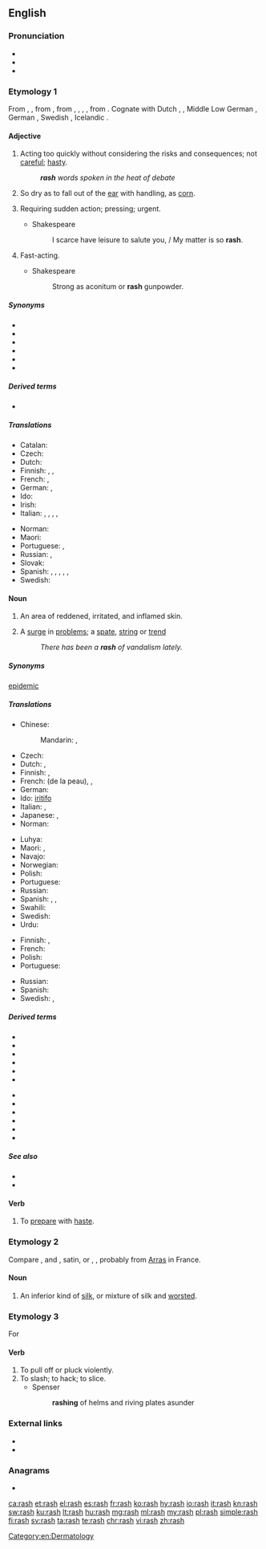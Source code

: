 {{also|Rash}}
==English==

===Pronunciation===
* {{IPA|/ræʃ/|lang=en}}
* {{audio|en-us-rash.ogg|Audio (US)|lang=en}}
* {{rhymes|æʃ|lang=en}}

===Etymology 1===
From {{etyl|enm|en}} {{m|enm|rash}}, {{m|enm|rasch||hasty, headstrong}}, from {{etyl|ang|en}} {{m|ang|*ræsc}} {{gloss|"rash"; found in derivatives: {{m|ang|ræscan||to move rapidly, flicker, flash, quiver, glitter}}, {{m|ang|ræscettan||to crackle, sparkle}}, etc.}}, from {{etyl|gem-pro|en}} {{m|gem-pro|*raskaz}}, {{m|gem-pro|*raskuz}}, {{m|gem-pro|*raþskaz}}, {{m|gem-pro|*raþskuz||rash, rapid}}, from {{etyl|ine-pro|en}} {{m|ine-pro|*ret-||to run, roll}}. Cognate with Dutch {{m|nl|rasch}}, {{m|nl|ras||rash, snell}}, Middle Low German {{m|gml|rasch||rash}}, German {{m|de|rasch||rash, swift}}, Swedish {{m|sv|rask||brisk, quick, rash}}, Icelandic {{m|is|röskur||strong, vigorous}}.

====Adjective====
{{en-adj|er}}

# Acting too quickly without considering the risks and consequences; not [[careful]]; [[hasty]].
#: '''''rash''' words spoken in the heat of debate''
# So dry as to fall out of the [[ear]] with handling, as [[corn]].
# {{lb|en|obsolete}} Requiring sudden action; pressing; urgent.
#* Shakespeare
#*: I scarce have leisure to salute you, / My matter is so '''rash'''.
# {{lb|en|obsolete}} Fast-acting.
#* Shakespeare
#*: Strong as aconitum or '''rash''' gunpowder.

=====Synonyms=====
{{checksyns}}
* {{l|en|brash}}
* {{l|en|heady}}
* {{l|en|hotheaded}}
* {{l|en|impulsive}}
* {{l|en|inconsiderate}}
* {{l|en|precipitate}}

=====Derived terms=====
* {{l|en|rashness}}

=====Translations=====
{{trans-top|hasty}}
* Catalan: {{t|ca|arrauxat}}
* Czech: {{t+|cs|zbrklý|m}}
* Dutch: {{t+|nl|onbezonnen}}
* Finnish: {{t|fi|hätäinen}}, {{t+|fi|varomaton}}, {{t+|fi|ajattelematon}}
* French: {{t+|fr|impulsif}}, {{t+|fr|hâtif}}
* German: {{t|de|voreilig}}, {{t+|de|vorschnell}}
* Ido: {{t+|io|impulsiva}}
* Irish: {{t|ga|ainchríonna}}
* Italian: {{t+|it|imprudente}}, {{t+|it|impulsivo}}, {{t+|it|precipitoso|m}}, {{t+|it|frettoloso|m}}, {{t+|it|affrettato|m}}
{{trans-mid}}
* Norman: {{t|nrf|hardi}}
* Maori: {{t|mi|matauaua}}
* Portuguese: {{t+|pt|imprudente}}, {{t+|pt|precipitado}}
* Russian: {{t+|ru|поспе́шный}}, {{t+|ru|опроме́тчивый}}
* Slovak: {{t|sk|nepozorný}}
* Spanish: {{t+|es|precipitado}}, {{t+|es|inconsiderado}}, {{t+|es|adelantado}}, {{t+|es|arrojado}}, {{t+|es|inconsiderado}}, {{t+|es|impulsivo}}
* Swedish: {{t+|sv|förhastad}}
{{trans-bottom}}

====Noun====
{{wikipedia|rash|rash (inflamed skin)}}
{{en-noun|rashes}}

# {{lb|en|symptom}} An area of reddened, irritated, and inflamed skin.
# A [[surge]] in [[problem]]s; a [[spate]], [[string]] or [[trend]]
#: ''There has been a '''rash''' of vandalism lately.''

=====Synonyms=====
{{sense|A surge in problems}} [[epidemic]]

=====Translations=====
{{trans-top|of skin}}
* Chinese:
*: Mandarin: {{t+|cmn|皮疹|tr=pízhěn|sc=Hani}}, {{t+|cmn|疹|tr=zhěn|sc=Hani}}
* Czech: {{t+|cs|vyrážka|f}}
* Dutch: {{t|nl|huiduitslag}}, {{t+|nl|uitslag}}
* Finnish: {{t+|fi|ihottuma}}, {{t+|fi|ekseema}}
* French: {{t+|fr|irritation|f}} (de la peau), {{t+|fr|éruption|f}}, {{t|fr|éruption cutanée|f}}
* German: {{t+|de|Hautausschlag|m}}
* Ido: [[iritar|iritifo]]
* Italian: {{t|it|sfogo cutaneo|m}}, {{t|it|eruzione cutanea|f}}
* Japanese: {{t|ja|皮疹|tr=ひしん, hishin|sc=Jpan}}, {{t|ja|発疹|tr=はっしん, hasshin, ほっしん, hosshin|sc=Jpan}}
* Norman: {{t|nrf|feu|m}}
{{trans-mid}}
* Luhya: {{t|luy|ohuseruha}}
* Maori: {{t|mi|tūtutupo}}, {{t|mi|kōpukupuku}}
* Navajo: {{t|nv|naʼakǫs}}
* Norwegian: {{t|no|utslett|n}}
* Polish: {{t+|pl|wysypka|f}}
* Portuguese: {{t+|pt|erupção|f}}
* Russian: {{t+|ru|сыпь|f}}
* Spanish: {{t+|es|eflorescencia|f}}, {{t+|es|sarpullido|m}}, {{t+|es|urticaria}}
* Swahili: {{t+|sw|upele}}
* Swedish: {{t+|sv|utslag|n}}
* Urdu: {{t|ur|خارش}}
{{trans-bottom}}

{{trans-top|surge in problems}}
* Finnish: {{t+|fi|aalto}}, {{t+|fi|suma}}
* French: {{t+|fr|épidémie|f}}
* Polish: {{t+|pl|lawina|f}}
* Portuguese: {{t+|pt|surto|m}}
{{trans-mid}}
* Russian: {{t+|ru|вспы́шка|f}}
* Spanish: {{t+|es|erupción|f}}
* Swedish: {{t+|sv|våg|c}}, {{t+|sv|utbrott|n}}
{{trans-bottom}}

=====Derived terms=====
{{top2}}
* {{l|en|canker rash}}
* {{l|en|diaper rash}}
* {{l|en|heat rash}}
* {{l|en|hiker's rash|hiker’s rash}}
* {{l|en|nappy rash}}
* {{l|en|nettle rash}}
{{mid2}}
* {{l|en|rashguard}}
* {{l|en|rashie}}
* {{l|en|rash vest}}
* {{l|en|reef rash}}
* {{l|en|rose rash}}
* {{l|en|tooth rash}}
{{bottom}}

=====See also=====
* {{l|en|prudent}}
* {{l|en|reckless}}

====Verb====
{{en-verb|rashes|rashing|rashed}}

# {{lb|en|obsolete}} To [[prepare]] with [[haste]].
#: {{rfquotek|Foxe}}

===Etymology 2===
Compare {{cog|fr|ras||short-nap cloth}}, {{etyl|it|-}} and {{cog|es|raso}}, satin, or {{cog|it|rascia||serge}}, {{cog|de|Rasch}}, probably from [[Arras]] in France.

====Noun====
{{en-noun|-}}

# An inferior kind of [[silk]], or mixture of silk and [[worsted]].
#: {{rfquotek|John Donne}}

===Etymology 3===
For {{m|en|arace}}

====Verb====
{{en-verb|es}}

# To pull off or pluck violently.
# To slash; to hack; to slice.
#* Spenser
#*: '''rashing''' of helms and riving plates asunder

===External links===
* {{R:Webster 1913}}
* {{R:Century 1911}}

===Anagrams===
* {{l|en|rahs}}

[[Category:en:Dermatology]]

[[ca:rash]]
[[et:rash]]
[[el:rash]]
[[es:rash]]
[[fr:rash]]
[[ko:rash]]
[[hy:rash]]
[[io:rash]]
[[it:rash]]
[[kn:rash]]
[[sw:rash]]
[[ku:rash]]
[[lt:rash]]
[[hu:rash]]
[[mg:rash]]
[[ml:rash]]
[[my:rash]]
[[pl:rash]]
[[simple:rash]]
[[fi:rash]]
[[sv:rash]]
[[ta:rash]]
[[te:rash]]
[[chr:rash]]
[[vi:rash]]
[[zh:rash]]